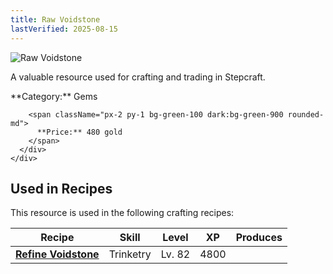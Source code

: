 ```yaml
---
title: Raw Voidstone
lastVerified: 2025-08-15
---
```


<div className="flex items-start gap-6 mb-8">
  <div className="flex-shrink-0">
    <img src="/assets/resources/mining/voidstone_raw.png" alt="Raw Voidstone" className="w-24 h-24 border rounded-lg" />
  </div>
  <div className="flex-1">
    <div className="space-y-2">
      <p className="text-lg text-muted-foreground">A valuable resource used for crafting and trading in Stepcraft.</p>
      <div className="flex flex-wrap gap-4 text-sm">
        <span className="px-2 py-1 bg-blue-100 dark:bg-blue-900 rounded-md">
          **Category:** Gems
        </span>
        
        <span className="px-2 py-1 bg-green-100 dark:bg-green-900 rounded-md">
          **Price:** 480 gold
        </span>
      </div>
    </div>
  </div>
</div>



## Used in Recipes

This resource is used in the following crafting recipes:

| Recipe | Skill | Level | XP | Produces |
|--------|-------|-------|----|---------:|
| **[Refine Voidstone](/docs/resources/individual/voidstone)** | Trinketry | Lv. 82 | 4800 |  |
